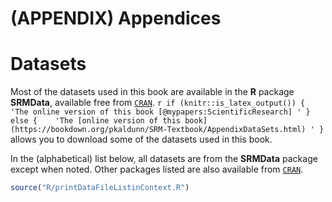 
# (APPENDIX) Appendices {-}

# Datasets {#AppendixDataSets}

Most of the datasets used in this book are available in the **R** package **SRMData**, available free from [`CRAN`](https://CRAN.R-project.org/package=SRMData).
`r if (knitr::is_latex_output()) {
  'The online version of this book [@mypapers:ScientificResearch] '
} else {
   'The [online version of this book](https://bookdown.org/pkaldunn/SRM-Textbook/AppendixDataSets.html) '
}`
allows you to download some of the datasets used in this book.

In the (alphabetical) list below, all datasets are from the **SRMData** package except when noted.
Other packages listed are also available from [`CRAN`](https://CRAN.R-project.org).



<!-- ```{r, child = if (knitr::is_html_output()) './children/DataSets.Rmd'} -->
<!-- ``` -->


```{=latex}
\begin{small}
```


```r
source("R/printDataFileListinContext.R")  
```


```{=latex}
\end{small}
```




